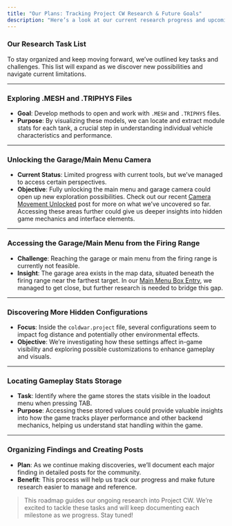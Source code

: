 ```yaml
---
title: "Our Plans: Tracking Project CW Research & Future Goals"
description: "Here’s a look at our current research progress and upcoming goals for future tests in Project CW. This roadmap helps us stay on track as we dig deeper into the game files and uncover more details."
---
```


### Our Research Task List

To stay organized and keep moving forward, we’ve outlined key tasks and challenges. This list will expand as we discover new possibilities and navigate current limitations.

---

### Exploring .MESH and .TRIPHYS Files
- **Goal**: Develop methods to open and work with `.MESH` and `.TRIPHYS` files.
- **Purpose**: By visualizing these models, we can locate and extract module stats for each tank, a crucial step in understanding individual vehicle characteristics and performance.

---

### Unlocking the Garage/Main Menu Camera
- **Current Status**: Limited progress with current tools, but we’ve managed to access certain perspectives.
- **Objective**: Fully unlocking the main menu and garage camera could open up new exploration possibilities. Check out our recent [Camera Movement Unlocked](https://pcw-bug-hunters.vercel.app/research/in-game-research/camera-movement-unlocked) post for more on what we’ve uncovered so far. Accessing these areas further could give us deeper insights into hidden game mechanics and interface elements.

---

### Accessing the Garage/Main Menu from the Firing Range
- **Challenge**: Reaching the garage or main menu from the firing range is currently not feasible.
- **Insight**: The garage area exists in the map data, situated beneath the firing range near the farthest target. In our [Main Menu Box Entry](https://pcw-bug-hunters.vercel.app/research/in-game-research/main-menu-box-entry), we managed to get close, but further research is needed to bridge this gap.

---

### Discovering More Hidden Configurations
- **Focus**: Inside the `coldwar.project` file, several configurations seem to impact fog distance and potentially other environmental effects.
- **Objective**: We’re investigating how these settings affect in-game visibility and exploring possible customizations to enhance gameplay and visuals.

---

### Locating Gameplay Stats Storage
- **Task**: Identify where the game stores the stats visible in the loadout menu when pressing TAB.
- **Purpose**: Accessing these stored values could provide valuable insights into how the game tracks player performance and other backend mechanics, helping us understand stat handling within the game.

---

### Organizing Findings and Creating Posts
- **Plan**: As we continue making discoveries, we’ll document each major finding in detailed posts for the community.
- **Benefit**: This process will help us track our progress and make future research easier to manage and reference.

> This roadmap guides our ongoing research into Project CW. We’re excited to tackle these tasks and will keep documenting each milestone as we progress. Stay tuned!
